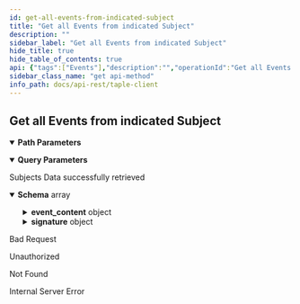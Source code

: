 ```yaml
---
id: get-all-events-from-indicated-subject
title: "Get all Events from indicated Subject"
description: ""
sidebar_label: "Get all Events from indicated Subject"
hide_title: true
hide_table_of_contents: true
api: {"tags":["Events"],"description":"","operationId":"Get all Events from indicated Subject","parameters":[{"name":"id","in":"path","description":"Subject's unique id","required":true,"deprecated":false,"schema":{"type":"string"}},{"name":"from","in":"query","description":"Initial SN","required":false,"deprecated":false,"schema":{"type":"integer"}},{"name":"quantity","in":"query","description":"Quantity of events requested","required":false,"deprecated":false,"schema":{"type":"integer"}}],"responses":{"200":{"description":"Subjects Data successfully retrieved","content":{"application/json":{"schema":{"type":"array","items":{"type":"object","description":"Event associated to a subject.","required":["event_content","signature"],"properties":{"event_content":{"type":"object","description":"Content of a TAPLE event","required":["subject_id","event_request","sn","previous_hash","state_hash","metadata","approved"],"properties":{"approved":{"type":"boolean"},"event_request":{"type":"object","description":"Request that originated the event. It contains basically\nthe proposed change and the votes obtained related to it.","required":["request","timestamp","signature","approvals"],"properties":{"approvals":{"type":"array","items":{"type":"object","required":["content","signature"],"properties":{"content":{"type":"object","required":["signer","event_request_hash","approval_type","expected_sn","timestamp"],"properties":{"approval_type":{"type":"string","enum":["Accept","Reject"]},"event_request_hash":{"type":"string"},"expected_sn":{"type":"integer","format":"int64"},"signer":{"type":"string"},"timestamp":{"type":"object","required":["time"],"properties":{"time":{"type":"integer","format":"int64"}}}}},"signature":{"type":"string"}}}},"request":{"oneOf":[{"type":"object","properties":{"Create":{"type":"object","required":["governance_id","schema_id","namespace","payload"],"properties":{"governance_id":{"type":"string"},"namespace":{"type":"string"},"payload":{"oneOf":[{"type":"object","properties":{"Json":{"type":"string"}}},{"type":"object","properties":{"JsonPatch":{"type":"string"}}}]},"schema_id":{"type":"string"}}}}},{"type":"object","properties":{"State":{"type":"object","required":["subject_id","payload"],"properties":{"payload":{"oneOf":[{"type":"object","properties":{"Json":{"type":"string"}}},{"type":"object","properties":{"JsonPatch":{"type":"string"}}}]},"subject_id":{"type":"string"}}}}}]},"signature":{"type":"object","description":"The format, in addition to the signature, includes additional\ninformation, namely the signer's identifier, the signature timestamp\nand the hash of the signed contents.","required":["content","signature"],"properties":{"content":{"type":"object","description":"Defines the data used to generate the signature, as well as the signer's identifier.","required":["signer","event_content_hash","timestamp"],"properties":{"event_content_hash":{"type":"string"},"signer":{"type":"string"},"timestamp":{"type":"object","required":["time"],"properties":{"time":{"type":"integer","format":"int64"}}}}},"signature":{"type":"string"}}},"timestamp":{"type":"object","required":["time"],"properties":{"time":{"type":"integer","format":"int64"}}}}},"metadata":{"type":"object","description":"Metadata of a TAPLE Event","required":["namespace","governance_id","governance_version","schema_id","owner"],"properties":{"governance_id":{"type":"string"},"governance_version":{"type":"integer","format":"int64"},"namespace":{"type":"string"},"owner":{"type":"string"},"schema_id":{"type":"string"}}},"previous_hash":{"type":"string"},"sn":{"type":"integer","format":"int64"},"state_hash":{"type":"string"},"subject_id":{"type":"string"}}},"signature":{"type":"object","description":"The format, in addition to the signature, includes additional\ninformation, namely the signer's identifier, the signature timestamp\nand the hash of the signed contents.","required":["content","signature"],"properties":{"content":{"type":"object","description":"Defines the data used to generate the signature, as well as the signer's identifier.","required":["signer","event_content_hash","timestamp"],"properties":{"event_content_hash":{"type":"string"},"signer":{"type":"string"},"timestamp":{"type":"object","required":["time"],"properties":{"time":{"type":"integer","format":"int64"}}}}},"signature":{"type":"string"}}}}}},"example":[{"event_content":{"approved":true,"event_request":{"approvals":[],"request":{"Create":{"governance_id":"J7BgD3dqZ8vO4WEH7-rpWIH-IhMqaSDnuJ3Jb8K6KvL0","namespace":"namespace1","payload":{"Json":"{\"localizacion\":\"España\",\"temperatura\":10}"},"schema_id":"Prueba"}},"signature":{"content":{"event_content_hash":"J7nteIKy2WcAZE5l_N24A1ORR5YQzZxE5DzyfUdxKxz4","signer":"EFXv0jBIr6BtoqFMR7G_JBSuozRc2jZnu5VGUH2gy6-w","timestamp":1671705820},"signature":"SEO7aEICzPXef0scuC4bBEfYjBxgqAYwP0Lx2x4llCqNYMNuUZ-r5lFJ-PIllZQK_4luo0km_z3LV3MNgaUNPhBQ"},"timestamp":1671705820},"metadata":{"governance_id":"J7BgD3dqZ8vO4WEH7-rpWIH-IhMqaSDnuJ3Jb8K6KvL0","governance_version":0,"namespace":"namespace1","owner":"EFXv0jBIr6BtoqFMR7G_JBSuozRc2jZnu5VGUH2gy6-w","schema_id":"Prueba"},"previous_hash":"","sn":0,"state_hash":"JCtaluRLrMLdXHBJFRUx-_Rj3CWLdU0KIAdS-Jumf4eQ","subject_id":"JKZgYhPjQdWNWWwkac0wSwqLKoOJsT0QimJmj6zjimWc"},"signature":{"content":{"event_content_hash":"JnMRtYtb2DD2cueHe4oAVMJUoqtkexwZa_n6WWFmH8eA","signer":"ELZ_b-kZzdPykcYuRNC2ZZe_2lCTCUoo60GXfR4cuXMw","timestamp":1671705820},"signature":"SEWJtxV6gvX-ORUZgs8geu_7wLmZVg23oQVzqtFt-JQJrZRjc_Uil8_J_9atO9skgpFupiFCp8ZEPgVSF9aQJHDA"}},{"event_content":{"approved":true,"event_request":{"approvals":[],"request":{"State":{"payload":{"Json":"{\"localizacion\":\"Argentina\",\"temperatura\":-3}"},"subject_id":"JKZgYhPjQdWNWWwkac0wSwqLKoOJsT0QimJmj6zjimWc"}},"signature":{"content":{"event_content_hash":"JBmfwxOtP2gXFzyTQX0NzVw8ByiHjxcyBgaBamYoOhcA","signer":"EFXv0jBIr6BtoqFMR7G_JBSuozRc2jZnu5VGUH2gy6-w","timestamp":1671706794},"signature":"SEuYCV5T0G4Vpps859QQMzimXw8NcYailkXwh2oKtsVX82iJQzbspKR7nLllcHiKfuWRkzCWbFpQzxPBWdsuZgBA"},"timestamp":1671706794},"metadata":{"governance_id":"J7BgD3dqZ8vO4WEH7-rpWIH-IhMqaSDnuJ3Jb8K6KvL0","governance_version":0,"namespace":"namespace1","owner":"EFXv0jBIr6BtoqFMR7G_JBSuozRc2jZnu5VGUH2gy6-w","schema_id":"Prueba"},"previous_hash":"JnMRtYtb2DD2cueHe4oAVMJUoqtkexwZa_n6WWFmH8eA","sn":1,"state_hash":"JMqLbPz7VY1pjuj9-n0qT0UuOGH_TpQVRaVEOHSaE_5Y","subject_id":"JKZgYhPjQdWNWWwkac0wSwqLKoOJsT0QimJmj6zjimWc"},"signature":{"content":{"event_content_hash":"JYkgipgpilkVFVV_hJ0Dxvr2eHmXU6niKTmKSjMVYEZY","signer":"ELZ_b-kZzdPykcYuRNC2ZZe_2lCTCUoo60GXfR4cuXMw","timestamp":1671706794},"signature":"SEDcHW5nM7HPsQJyHQkAVaV5NkTuwT2fJL_T9r0HmqbgT3Wt7AMTFpjJNunlCSa-dEosItNu5P9k05vAE9064TBg"}}]}}},"400":{"description":"Bad Request"},"401":{"description":"Unauthorized"},"404":{"description":"Not Found"},"500":{"description":"Internal Server Error"}},"deprecated":false,"security":[{"api_key":[]}],"method":"get","path":"/api/subjects/{id}/events","securitySchemes":{"api_key":{"type":"apiKey","in":"header","name":"x-api-key"}},"info":{"title":"taple-client","description":"","contact":{"name":"Open Canarias S.L.","email":"taple@opencanarias.com"},"license":{"name":""},"version":"0.2.0-dev"},"postman":{"name":"Get all Events from indicated Subject","description":{"content":"","type":"text/plain"},"url":{"path":["api","subjects",":id","events"],"host":["{{baseUrl}}"],"query":[{"disabled":false,"description":{"content":"Initial SN","type":"text/plain"},"key":"from","value":""},{"disabled":false,"description":{"content":"Quantity of events requested","type":"text/plain"},"key":"quantity","value":""}],"variable":[{"disabled":false,"description":{"content":"(Required) Subject's unique id","type":"text/plain"},"type":"any","value":"","key":"id"}]},"header":[{"key":"Accept","value":"application/json"}],"method":"GET","auth":{"type":"apikey","apikey":[{"type":"any","value":"x-api-key","key":"key"},{"type":"any","value":"<API Key>","key":"value"},{"type":"any","value":"header","key":"in"}]}}}
sidebar_class_name: "get api-method"
info_path: docs/api-rest/taple-client
---
```



## Get all Events from indicated Subject

<details style={{"marginBottom":"1rem"}} data-collapsed={false} open={true}><summary style={{}}><strong>Path Parameters</strong></summary><div><ul><ParamsItem className={"paramsItem"} param={{"name":"id","in":"path","description":"Subject's unique id","required":true,"deprecated":false,"schema":{"type":"string"}}}></ParamsItem></ul></div></details><details style={{"marginBottom":"1rem"}} data-collapsed={false} open={true}><summary style={{}}><strong>Query Parameters</strong></summary><div><ul><ParamsItem className={"paramsItem"} param={{"name":"from","in":"query","description":"Initial SN","required":false,"deprecated":false,"schema":{"type":"integer"}}}></ParamsItem><ParamsItem className={"paramsItem"} param={{"name":"quantity","in":"query","description":"Quantity of events requested","required":false,"deprecated":false,"schema":{"type":"integer"}}}></ParamsItem></ul></div></details><div><ApiTabs><TabItem label={"200"} value={"200"}><div>

Subjects Data successfully retrieved

</div><div><MimeTabs schemaType={"response"}><TabItem label={"application/json"} value={"application/json"}><SchemaTabs><TabItem label={"Schema"} value={"Schema"}><details style={{}} data-collapsed={false} open={true}><summary style={{"textAlign":"left"}}><strong>Schema</strong><span style={{"opacity":"0.6"}}> array</span></summary><div style={{"textAlign":"left","marginLeft":"1rem"}}></div><ul style={{"marginLeft":"1rem"}}><SchemaItem collapsible={true} className={"schemaItem"}><details style={{}}><summary style={{}}><strong>event_content</strong><span style={{"opacity":"0.6"}}> object</span></summary><div style={{"marginLeft":"1rem"}}><div style={{"marginTop":".5rem","marginBottom":".5rem"}}>

Content of a TAPLE event

</div><SchemaItem collapsible={false} name={"approved"} required={false} schemaDescription={undefined} schemaName={"boolean"} qualifierMessage={undefined} defaultValue={undefined}></SchemaItem><SchemaItem collapsible={true} className={"schemaItem"}><details style={{}}><summary style={{}}><strong>event_request</strong><span style={{"opacity":"0.6"}}> object</span></summary><div style={{"marginLeft":"1rem"}}><div style={{"marginTop":".5rem","marginBottom":".5rem"}}>

Request that originated the event. It contains basically
the proposed change and the votes obtained related to it.

</div><SchemaItem collapsible={true} className={"schemaItem"}><details style={{}}><summary style={{}}><strong>approvals</strong><span style={{"opacity":"0.6"}}> object[]</span></summary><div style={{"marginLeft":"1rem"}}><SchemaItem collapsible={true} className={"schemaItem"}><details style={{}}><summary style={{}}><strong>content</strong><span style={{"opacity":"0.6"}}> object</span></summary><div style={{"marginLeft":"1rem"}}><SchemaItem collapsible={false} name={"approval_type"} required={false} schemaDescription={undefined} schemaName={"string"} qualifierMessage={"**Possible values:** [`Accept`, `Reject`]"} defaultValue={undefined}></SchemaItem><SchemaItem collapsible={false} name={"event_request_hash"} required={false} schemaDescription={undefined} schemaName={"string"} qualifierMessage={undefined} defaultValue={undefined}></SchemaItem><SchemaItem collapsible={false} name={"expected_sn"} required={false} schemaDescription={undefined} schemaName={"int64"} qualifierMessage={undefined} defaultValue={undefined}></SchemaItem><SchemaItem collapsible={false} name={"signer"} required={false} schemaDescription={undefined} schemaName={"string"} qualifierMessage={undefined} defaultValue={undefined}></SchemaItem><SchemaItem collapsible={true} className={"schemaItem"}><details style={{}}><summary style={{}}><strong>timestamp</strong><span style={{"opacity":"0.6"}}> object</span></summary><div style={{"marginLeft":"1rem"}}><SchemaItem collapsible={false} name={"time"} required={false} schemaDescription={undefined} schemaName={"int64"} qualifierMessage={undefined} defaultValue={undefined}></SchemaItem></div></details></SchemaItem></div></details></SchemaItem><SchemaItem collapsible={false} name={"signature"} required={false} schemaDescription={undefined} schemaName={"string"} qualifierMessage={undefined} defaultValue={undefined}></SchemaItem></div></details></SchemaItem><SchemaItem collapsible={true} className={"schemaItem"}><details style={{}}><summary style={{}}><strong>request</strong><span style={{"opacity":"0.6"}}> object</span></summary><div style={{"marginLeft":"1rem"}}><div><div><span className={"badge badge--info"}>oneOf</span><SchemaTabs><TabItem label={"MOD1"} value={"0-item-properties"}><SchemaItem collapsible={true} className={"schemaItem"}><details style={{}}><summary style={{}}><strong>Create</strong><span style={{"opacity":"0.6"}}> object</span></summary><div style={{"marginLeft":"1rem"}}><SchemaItem collapsible={false} name={"governance_id"} required={false} schemaDescription={undefined} schemaName={"string"} qualifierMessage={undefined} defaultValue={undefined}></SchemaItem><SchemaItem collapsible={false} name={"namespace"} required={false} schemaDescription={undefined} schemaName={"string"} qualifierMessage={undefined} defaultValue={undefined}></SchemaItem><SchemaItem collapsible={true} className={"schemaItem"}><details style={{}}><summary style={{}}><strong>payload</strong><span style={{"opacity":"0.6"}}> object</span></summary><div style={{"marginLeft":"1rem"}}><div><div><span className={"badge badge--info"}>oneOf</span><SchemaTabs><TabItem label={"MOD1"} value={"0-item-properties"}><SchemaItem collapsible={false} name={"Json"} required={false} schemaDescription={undefined} schemaName={"string"} qualifierMessage={undefined} defaultValue={undefined}></SchemaItem></TabItem><TabItem label={"MOD2"} value={"1-item-properties"}><SchemaItem collapsible={false} name={"JsonPatch"} required={false} schemaDescription={undefined} schemaName={"string"} qualifierMessage={undefined} defaultValue={undefined}></SchemaItem></TabItem></SchemaTabs></div></div></div></details></SchemaItem><SchemaItem collapsible={false} name={"schema_id"} required={false} schemaDescription={undefined} schemaName={"string"} qualifierMessage={undefined} defaultValue={undefined}></SchemaItem></div></details></SchemaItem></TabItem><TabItem label={"MOD2"} value={"1-item-properties"}><SchemaItem collapsible={true} className={"schemaItem"}><details style={{}}><summary style={{}}><strong>State</strong><span style={{"opacity":"0.6"}}> object</span></summary><div style={{"marginLeft":"1rem"}}><SchemaItem collapsible={true} className={"schemaItem"}><details style={{}}><summary style={{}}><strong>payload</strong><span style={{"opacity":"0.6"}}> object</span></summary><div style={{"marginLeft":"1rem"}}><div><div><span className={"badge badge--info"}>oneOf</span><SchemaTabs><TabItem label={"MOD1"} value={"0-item-properties"}><SchemaItem collapsible={false} name={"Json"} required={false} schemaDescription={undefined} schemaName={"string"} qualifierMessage={undefined} defaultValue={undefined}></SchemaItem></TabItem><TabItem label={"MOD2"} value={"1-item-properties"}><SchemaItem collapsible={false} name={"JsonPatch"} required={false} schemaDescription={undefined} schemaName={"string"} qualifierMessage={undefined} defaultValue={undefined}></SchemaItem></TabItem></SchemaTabs></div></div></div></details></SchemaItem><SchemaItem collapsible={false} name={"subject_id"} required={false} schemaDescription={undefined} schemaName={"string"} qualifierMessage={undefined} defaultValue={undefined}></SchemaItem></div></details></SchemaItem></TabItem></SchemaTabs></div></div></div></details></SchemaItem><SchemaItem collapsible={true} className={"schemaItem"}><details style={{}}><summary style={{}}><strong>signature</strong><span style={{"opacity":"0.6"}}> object</span></summary><div style={{"marginLeft":"1rem"}}><div style={{"marginTop":".5rem","marginBottom":".5rem"}}>

The format, in addition to the signature, includes additional
information, namely the signer's identifier, the signature timestamp
and the hash of the signed contents.

</div><SchemaItem collapsible={true} className={"schemaItem"}><details style={{}}><summary style={{}}><strong>content</strong><span style={{"opacity":"0.6"}}> object</span></summary><div style={{"marginLeft":"1rem"}}><div style={{"marginTop":".5rem","marginBottom":".5rem"}}>

Defines the data used to generate the signature, as well as the signer's identifier.

</div><SchemaItem collapsible={false} name={"event_content_hash"} required={false} schemaDescription={undefined} schemaName={"string"} qualifierMessage={undefined} defaultValue={undefined}></SchemaItem><SchemaItem collapsible={false} name={"signer"} required={false} schemaDescription={undefined} schemaName={"string"} qualifierMessage={undefined} defaultValue={undefined}></SchemaItem><SchemaItem collapsible={true} className={"schemaItem"}><details style={{}}><summary style={{}}><strong>timestamp</strong><span style={{"opacity":"0.6"}}> object</span></summary><div style={{"marginLeft":"1rem"}}><SchemaItem collapsible={false} name={"time"} required={false} schemaDescription={undefined} schemaName={"int64"} qualifierMessage={undefined} defaultValue={undefined}></SchemaItem></div></details></SchemaItem></div></details></SchemaItem><SchemaItem collapsible={false} name={"signature"} required={false} schemaDescription={undefined} schemaName={"string"} qualifierMessage={undefined} defaultValue={undefined}></SchemaItem></div></details></SchemaItem><SchemaItem collapsible={true} className={"schemaItem"}><details style={{}}><summary style={{}}><strong>timestamp</strong><span style={{"opacity":"0.6"}}> object</span></summary><div style={{"marginLeft":"1rem"}}><SchemaItem collapsible={false} name={"time"} required={false} schemaDescription={undefined} schemaName={"int64"} qualifierMessage={undefined} defaultValue={undefined}></SchemaItem></div></details></SchemaItem></div></details></SchemaItem><SchemaItem collapsible={true} className={"schemaItem"}><details style={{}}><summary style={{}}><strong>metadata</strong><span style={{"opacity":"0.6"}}> object</span></summary><div style={{"marginLeft":"1rem"}}><div style={{"marginTop":".5rem","marginBottom":".5rem"}}>

Metadata of a TAPLE Event

</div><SchemaItem collapsible={false} name={"governance_id"} required={false} schemaDescription={undefined} schemaName={"string"} qualifierMessage={undefined} defaultValue={undefined}></SchemaItem><SchemaItem collapsible={false} name={"governance_version"} required={false} schemaDescription={undefined} schemaName={"int64"} qualifierMessage={undefined} defaultValue={undefined}></SchemaItem><SchemaItem collapsible={false} name={"namespace"} required={false} schemaDescription={undefined} schemaName={"string"} qualifierMessage={undefined} defaultValue={undefined}></SchemaItem><SchemaItem collapsible={false} name={"owner"} required={false} schemaDescription={undefined} schemaName={"string"} qualifierMessage={undefined} defaultValue={undefined}></SchemaItem><SchemaItem collapsible={false} name={"schema_id"} required={false} schemaDescription={undefined} schemaName={"string"} qualifierMessage={undefined} defaultValue={undefined}></SchemaItem></div></details></SchemaItem><SchemaItem collapsible={false} name={"previous_hash"} required={false} schemaDescription={undefined} schemaName={"string"} qualifierMessage={undefined} defaultValue={undefined}></SchemaItem><SchemaItem collapsible={false} name={"sn"} required={false} schemaDescription={undefined} schemaName={"int64"} qualifierMessage={undefined} defaultValue={undefined}></SchemaItem><SchemaItem collapsible={false} name={"state_hash"} required={false} schemaDescription={undefined} schemaName={"string"} qualifierMessage={undefined} defaultValue={undefined}></SchemaItem><SchemaItem collapsible={false} name={"subject_id"} required={false} schemaDescription={undefined} schemaName={"string"} qualifierMessage={undefined} defaultValue={undefined}></SchemaItem></div></details></SchemaItem><SchemaItem collapsible={true} className={"schemaItem"}><details style={{}}><summary style={{}}><strong>signature</strong><span style={{"opacity":"0.6"}}> object</span></summary><div style={{"marginLeft":"1rem"}}><div style={{"marginTop":".5rem","marginBottom":".5rem"}}>

The format, in addition to the signature, includes additional
information, namely the signer's identifier, the signature timestamp
and the hash of the signed contents.

</div><SchemaItem collapsible={true} className={"schemaItem"}><details style={{}}><summary style={{}}><strong>content</strong><span style={{"opacity":"0.6"}}> object</span></summary><div style={{"marginLeft":"1rem"}}><div style={{"marginTop":".5rem","marginBottom":".5rem"}}>

Defines the data used to generate the signature, as well as the signer's identifier.

</div><SchemaItem collapsible={false} name={"event_content_hash"} required={false} schemaDescription={undefined} schemaName={"string"} qualifierMessage={undefined} defaultValue={undefined}></SchemaItem><SchemaItem collapsible={false} name={"signer"} required={false} schemaDescription={undefined} schemaName={"string"} qualifierMessage={undefined} defaultValue={undefined}></SchemaItem><SchemaItem collapsible={true} className={"schemaItem"}><details style={{}}><summary style={{}}><strong>timestamp</strong><span style={{"opacity":"0.6"}}> object</span></summary><div style={{"marginLeft":"1rem"}}><SchemaItem collapsible={false} name={"time"} required={false} schemaDescription={undefined} schemaName={"int64"} qualifierMessage={undefined} defaultValue={undefined}></SchemaItem></div></details></SchemaItem></div></details></SchemaItem><SchemaItem collapsible={false} name={"signature"} required={false} schemaDescription={undefined} schemaName={"string"} qualifierMessage={undefined} defaultValue={undefined}></SchemaItem></div></details></SchemaItem></ul></details></TabItem><TabItem label={"Example (from schema)"} value={"Example (from schema)"}><ResponseSamples responseExample={"[\n  {\n    \"event_content\": {\n      \"approved\": true,\n      \"event_request\": {\n        \"approvals\": [\n          {\n            \"content\": {\n              \"approval_type\": \"Accept\",\n              \"event_request_hash\": \"string\",\n              \"expected_sn\": 0,\n              \"signer\": \"string\",\n              \"timestamp\": {\n                \"time\": 0\n              }\n            },\n            \"signature\": \"string\"\n          }\n        ],\n        \"request\": {\n          \"Create\": {\n            \"governance_id\": \"string\",\n            \"namespace\": \"string\",\n            \"payload\": {\n              \"Json\": \"string\"\n            },\n            \"schema_id\": \"string\"\n          }\n        },\n        \"signature\": {\n          \"content\": {\n            \"event_content_hash\": \"string\",\n            \"signer\": \"string\",\n            \"timestamp\": {\n              \"time\": 0\n            }\n          },\n          \"signature\": \"string\"\n        },\n        \"timestamp\": {\n          \"time\": 0\n        }\n      },\n      \"metadata\": {\n        \"governance_id\": \"string\",\n        \"governance_version\": 0,\n        \"namespace\": \"string\",\n        \"owner\": \"string\",\n        \"schema_id\": \"string\"\n      },\n      \"previous_hash\": \"string\",\n      \"sn\": 0,\n      \"state_hash\": \"string\",\n      \"subject_id\": \"string\"\n    },\n    \"signature\": {\n      \"content\": {\n        \"event_content_hash\": \"string\",\n        \"signer\": \"string\",\n        \"timestamp\": {\n          \"time\": 0\n        }\n      },\n      \"signature\": \"string\"\n    }\n  }\n]"} language={"json"}></ResponseSamples></TabItem><TabItem label={"Example"} value={"Example"}><ResponseSamples responseExample={"[\n  {\n    \"event_content\": {\n      \"approved\": true,\n      \"event_request\": {\n        \"approvals\": [],\n        \"request\": {\n          \"Create\": {\n            \"governance_id\": \"J7BgD3dqZ8vO4WEH7-rpWIH-IhMqaSDnuJ3Jb8K6KvL0\",\n            \"namespace\": \"namespace1\",\n            \"payload\": {\n              \"Json\": \"{\\\"localizacion\\\":\\\"España\\\",\\\"temperatura\\\":10}\"\n            },\n            \"schema_id\": \"Prueba\"\n          }\n        },\n        \"signature\": {\n          \"content\": {\n            \"event_content_hash\": \"J7nteIKy2WcAZE5l_N24A1ORR5YQzZxE5DzyfUdxKxz4\",\n            \"signer\": \"EFXv0jBIr6BtoqFMR7G_JBSuozRc2jZnu5VGUH2gy6-w\",\n            \"timestamp\": 1671705820\n          },\n          \"signature\": \"SEO7aEICzPXef0scuC4bBEfYjBxgqAYwP0Lx2x4llCqNYMNuUZ-r5lFJ-PIllZQK_4luo0km_z3LV3MNgaUNPhBQ\"\n        },\n        \"timestamp\": 1671705820\n      },\n      \"metadata\": {\n        \"governance_id\": \"J7BgD3dqZ8vO4WEH7-rpWIH-IhMqaSDnuJ3Jb8K6KvL0\",\n        \"governance_version\": 0,\n        \"namespace\": \"namespace1\",\n        \"owner\": \"EFXv0jBIr6BtoqFMR7G_JBSuozRc2jZnu5VGUH2gy6-w\",\n        \"schema_id\": \"Prueba\"\n      },\n      \"previous_hash\": \"\",\n      \"sn\": 0,\n      \"state_hash\": \"JCtaluRLrMLdXHBJFRUx-_Rj3CWLdU0KIAdS-Jumf4eQ\",\n      \"subject_id\": \"JKZgYhPjQdWNWWwkac0wSwqLKoOJsT0QimJmj6zjimWc\"\n    },\n    \"signature\": {\n      \"content\": {\n        \"event_content_hash\": \"JnMRtYtb2DD2cueHe4oAVMJUoqtkexwZa_n6WWFmH8eA\",\n        \"signer\": \"ELZ_b-kZzdPykcYuRNC2ZZe_2lCTCUoo60GXfR4cuXMw\",\n        \"timestamp\": 1671705820\n      },\n      \"signature\": \"SEWJtxV6gvX-ORUZgs8geu_7wLmZVg23oQVzqtFt-JQJrZRjc_Uil8_J_9atO9skgpFupiFCp8ZEPgVSF9aQJHDA\"\n    }\n  },\n  {\n    \"event_content\": {\n      \"approved\": true,\n      \"event_request\": {\n        \"approvals\": [],\n        \"request\": {\n          \"State\": {\n            \"payload\": {\n              \"Json\": \"{\\\"localizacion\\\":\\\"Argentina\\\",\\\"temperatura\\\":-3}\"\n            },\n            \"subject_id\": \"JKZgYhPjQdWNWWwkac0wSwqLKoOJsT0QimJmj6zjimWc\"\n          }\n        },\n        \"signature\": {\n          \"content\": {\n            \"event_content_hash\": \"JBmfwxOtP2gXFzyTQX0NzVw8ByiHjxcyBgaBamYoOhcA\",\n            \"signer\": \"EFXv0jBIr6BtoqFMR7G_JBSuozRc2jZnu5VGUH2gy6-w\",\n            \"timestamp\": 1671706794\n          },\n          \"signature\": \"SEuYCV5T0G4Vpps859QQMzimXw8NcYailkXwh2oKtsVX82iJQzbspKR7nLllcHiKfuWRkzCWbFpQzxPBWdsuZgBA\"\n        },\n        \"timestamp\": 1671706794\n      },\n      \"metadata\": {\n        \"governance_id\": \"J7BgD3dqZ8vO4WEH7-rpWIH-IhMqaSDnuJ3Jb8K6KvL0\",\n        \"governance_version\": 0,\n        \"namespace\": \"namespace1\",\n        \"owner\": \"EFXv0jBIr6BtoqFMR7G_JBSuozRc2jZnu5VGUH2gy6-w\",\n        \"schema_id\": \"Prueba\"\n      },\n      \"previous_hash\": \"JnMRtYtb2DD2cueHe4oAVMJUoqtkexwZa_n6WWFmH8eA\",\n      \"sn\": 1,\n      \"state_hash\": \"JMqLbPz7VY1pjuj9-n0qT0UuOGH_TpQVRaVEOHSaE_5Y\",\n      \"subject_id\": \"JKZgYhPjQdWNWWwkac0wSwqLKoOJsT0QimJmj6zjimWc\"\n    },\n    \"signature\": {\n      \"content\": {\n        \"event_content_hash\": \"JYkgipgpilkVFVV_hJ0Dxvr2eHmXU6niKTmKSjMVYEZY\",\n        \"signer\": \"ELZ_b-kZzdPykcYuRNC2ZZe_2lCTCUoo60GXfR4cuXMw\",\n        \"timestamp\": 1671706794\n      },\n      \"signature\": \"SEDcHW5nM7HPsQJyHQkAVaV5NkTuwT2fJL_T9r0HmqbgT3Wt7AMTFpjJNunlCSa-dEosItNu5P9k05vAE9064TBg\"\n    }\n  }\n]"} language={"json"}></ResponseSamples></TabItem></SchemaTabs></TabItem></MimeTabs></div></TabItem><TabItem label={"400"} value={"400"}><div>

Bad Request

</div><div></div></TabItem><TabItem label={"401"} value={"401"}><div>

Unauthorized

</div><div></div></TabItem><TabItem label={"404"} value={"404"}><div>

Not Found

</div><div></div></TabItem><TabItem label={"500"} value={"500"}><div>

Internal Server Error

</div><div></div></TabItem></ApiTabs></div>
      